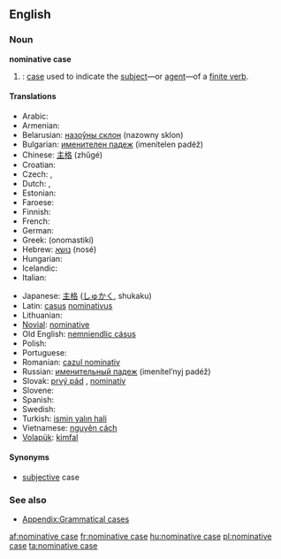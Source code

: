 ==English==
{{wikipedia}}

===Noun===
'''nominative case'''

# {{grammar}}: [[case]] used to indicate the [[subject]]—or [[agent]]—of a [[finite verb]].

====Translations====
{{trans-top|case used to indicate the subject}}
* Arabic: {{Arab|[[حالة الرفع|حَالةُ الرَّفْع]]}} {{IPAchar|(ħáːltu r-ráfʕu)}} {{f}}
* Armenian: {{t-|hy|ուղղական հոլով|tr=uġġakan holov|sc=Hayeren|xs=Armenian}}
* Belarusian: [[назоўны склон]] (nazowny sklon) {{m}}
* Bulgarian: [[именителен падеж]] (imenítelen padéž) {{m}}
* Chinese: [[主格]] (zhǔgé)
* Croatian: {{t-|hr|nominativ|m}}
* Czech: {{t+|cs|nominativ|m}}, {{t-|cs|první pád|m}}
* Dutch: {{t+|nl|eerste naamval|m}}, {{t+|nl|nominatief|m}}
* Estonian: {{t|et|nimetav kääne}}
* Faroese: {{t+|fo|hvørfall|n|xs=Faroese}}
* Finnish: {{t+|fi|nominatiivi}}
* French: {{t+|fr|nominatif|m}}
* German: {{t+|de|Nominativ|m}}
* Greek: {{t+|el|ονομαστική|f|sc=Grek}} (onomastikí)
* Hebrew: [[נושא]] (nosé) {{m}}
* Hungarian: {{t+|hu|alanyeset}}
* Icelandic: {{t+|is|nefnifall|n}}
* Italian: {{t+|it|nominativo|m}}
{{trans-mid}}
* Japanese: [[主格]] ([[しゅかく]], shukaku)
* Latin: [[casus]] [[nominativus]] {{m}}
* Lithuanian: {{t+|lt|vardininkas|m|xs=Lithuanian}}
* [[Novial]]: [[nominative]]
* Old English: [[nemniendlic cásus]]
* Polish: {{t+|pl|mianownik|m}}
* Portuguese: {{t|pt|caso nominativo|m}}
* Romanian: [[cazul nominativ]]
* Russian: [[именительный падеж]] (imenítel’nyj padéž) {{m}}
* Slovak: [[prvý pád]] {{m}}, [[nominatív]] {{m}}
* Slovene: {{t+|sl|imenovalnik|m}}
* Spanish: {{t|es|caso nominativo|m}}
* Swedish: {{t+|sv|nominativ}}
* Turkish: [[ismin yalın hali]]
* Vietnamese: [[nguyên cách]]
* [[Volapük]]: [[kimfal]]
{{trans-bottom}}

====Synonyms====
* [[subjective]] case

===See also===
* [[Appendix:Grammatical cases]]

[[af:nominative case]]
[[fr:nominative case]]
[[hu:nominative case]]
[[pl:nominative case]]
[[ta:nominative case]]